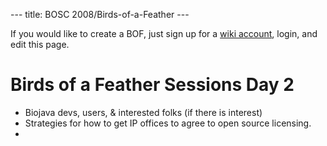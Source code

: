 ---
title: BOSC 2008/Birds-of-a-Feather
---

If you would like to create a BOF, just sign up for a [[Special:Userlogin| wiki account]], login, and edit this page. 

=Birds of a Feather Sessions Day 2=
* Biojava devs, users, & interested folks  (if there is interest)
* Strategies for how to get IP offices to agree to open source licensing.
*